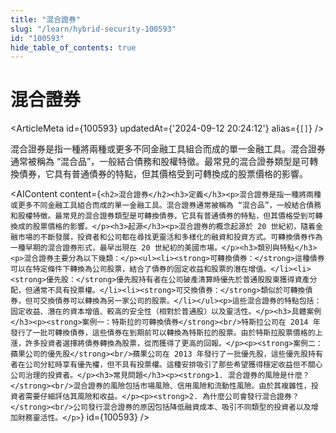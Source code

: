 ```yaml
---
title: "混合證券"
slug: "/learn/hybrid-security-100593"
id: "100593"
hide_table_of_contents: true
---
```



# 混合證券

<ArticleMeta id={100593} updatedAt={'2024-09-12 20:24:12'} alias={`[]`} />
<div className='border-solid border-b border-t-0 my-4 border-[var(--ifm-color-gray-300)]' />

混合證券是指一種將兩種或更多不同金融工具組合而成的單一金融工具。混合證券通常被稱為 “混合品”，一般結合債務和股權特徵。最常見的混合證券類型是可轉換債券，它具有普通債券的特點，但其價格受到可轉換成的股票價格的影響。

<AIContent content={`<h2>混合證券</h2><h3>定義</h3><p>混合證券是指一種將兩種或更多不同金融工具組合而成的單一金融工具。混合證券通常被稱為 “混合品”，一般結合債務和股權特徵。最常見的混合證券類型是可轉換債券，它具有普通債券的特點，但其價格受到可轉換成的股票價格的影響。</p><h3>起源</h3><p>混合證券的概念起源於 20 世紀初，隨着金融市場的不斷發展，投資者和公司都在尋找更靈活和多樣化的融資和投資方式。可轉換債券作為一種早期的混合證券形式，最早出現在 20 世紀初的美國市場。</p><h3>類別與特點</h3><p>混合證券主要分為以下幾類：</p><ul><li><strong>可轉換債券：</strong>這種債券可以在特定條件下轉換為公司股票，結合了債券的固定收益和股票的潛在增值。</li><li><strong>優先股：</strong>優先股持有者在公司破產清算時優先於普通股股東獲得資產分配，但通常不具有投票權。</li><li><strong>可交換債券：</strong>類似於可轉換債券，但可交換債券可以轉換為另一家公司的股票。</li></ul><p>這些混合證券的特點包括：固定收益、潛在的資本增值、較高的安全性（相對於普通股）以及靈活性。</p><h3>具體案例</h3><p><strong>案例一：特斯拉的可轉換債券</strong><br/>特斯拉公司在 2014 年發行了一批可轉換債券，這些債券在到期前可以轉換為特斯拉的股票。由於特斯拉股票價格的上漲，許多投資者選擇將債券轉換為股票，從而獲得了更高的回報。</p><p><strong>案例二：蘋果公司的優先股</strong><br/>蘋果公司在 2013 年發行了一批優先股，這些優先股持有者在公司分紅時享有優先權，但不具有投票權。這種安排吸引了那些希望獲得穩定收益但不關心公司治理的投資者。</p><h3>常見問題</h3><p><strong>1. 混合證券的風險是什麼？</strong><br/>混合證券的風險包括市場風險、信用風險和流動性風險。由於其複雜性，投資者需要仔細評估其風險和收益。</p><p><strong>2. 為什麼公司會發行混合證券？</strong><br/>公司發行混合證券的原因包括降低融資成本、吸引不同類型的投資者以及增加財務靈活性。</p>`} id={100593} />
